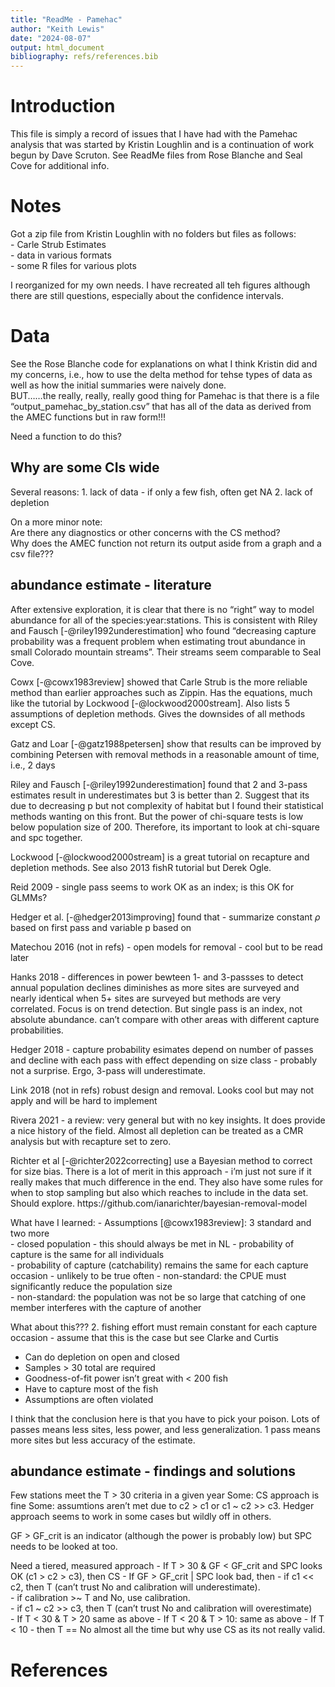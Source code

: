 ```yaml
---
title: "ReadMe - Pamehac"
author: "Keith Lewis"
date: "2024-08-07"
output: html_document
bibliography: refs/references.bib
---
```


# Introduction
This file is simply a record of issues that I have had with the Pamehac analysis that was started by Kristin Loughlin and is a continuation of work begun by Dave Scruton.   See ReadMe files from Rose Blanche and Seal Cove for additional info.

# Notes

Got a zip file from Kristin Loughlin with no folders but files as follows:  
- Carle Strub Estimates    
- data in various formats  
- some R files for various plots  

I reorganized for my own needs.  I have recreated all teh figures although there are still questions, especially about the confidence intervals.



# Data
See the Rose Blanche code for explanations on what I think Kristin did and my concerns, i.e., how to use the delta method for tehse types of data as well as how the initial summaries were naively done.  
BUT......the really, really, really good thing for Pamehac is that there is a file "output_pamehac_by_station.csv" that has all of the data as derived from the AMEC functions but in raw form!!!  

Need a function to do this?


## Why are some CIs wide
Several reasons:
1. lack of data  - if only a few fish, often get NA
2. lack of depletion

On a more minor note:  
Are there any diagnostics or other concerns with the CS method?  
Why does the AMEC function not return its output aside from a graph and a csv file???

## abundance estimate - literature
After extensive exploration, it is clear that there is no "right" way to model abundance for all of the species:year:stations.  This is consistent with Riley and Fausch [-@riley1992underestimation] who found "decreasing capture probability was a frequent problem when estimating trout abundance in small Colorado mountain streams".  Their streams seem comparable to Seal Cove.

Cowx [-@cowx1983review] showed that Carle Strub is the more reliable method than earlier approaches such as Zippin. Has the equations, much like the tutorial by Lockwood [-@lockwood2000stream].  Also lists 5 assumptions of depletion methods.  Gives the downsides of all methods except CS.

Gatz and Loar [-@gatz1988petersen] show that results can be improved by combining Petersen with removal methods in a reasonable amount of time, i.e., 2 days

Riley and Fausch [-@riley1992underestimation] found that 2 and 3-pass estimates result in underestimates but 3 is better than 2.  Suggest that its due to decreasing p but not complexity of habitat but I found their statistical methods wanting on this front.  But the power of chi-square tests is low below population size of 200. Therefore, its important to look at chi-square and spc together.  

Lockwood [-@lockwood2000stream] is a great tutorial on recapture and depletion methods.  See also 2013 fishR tutorial but Derek Ogle.

Reid 2009 - single pass seems to work OK as an index; is this OK for GLMMs?

Hedger et al. [-@hedger2013improving] found that - summarize constant $\rho$ based on first pass and variable p based on 

Matechou 2016 (not in refs) - open models for removal - cool but to be read later

Hanks 2018 - differences in power bewteen 1- and 3-passses to detect annual population declines diminishes as more sites are surveyed and nearly identical when 5+ sites are surveyed but methods are very correlated. Focus is on trend detection.  But single pass is an index, not absolute abundance. can't compare with other areas with different capture probabilities.  

Hedger 2018 - capture probability esimates depend on number of passes and decline with each pass with effect depending on size class - probably not a surprise. Ergo, 3-pass will underestimate.

Link 2018 (not in refs) robust design and removal.  Looks cool but may not apply and will be hard to implement

Rivera 2021 - a review: very general but with no key insights.  It does provide a nice history of the field.  Almost all depletion can be treated as a CMR analysis but with recapture set to zero.

Richter et al [-@richter2022correcting] use a Bayesian method to correct for size bias.  There is a lot of merit in this approach - i'm just not sure if it really makes that much difference in the end.  They also have some rules for when to stop sampling but also which reaches to include in the data set.  Should explore. https://github.com/ianarichter/bayesian-removal-model

What have I learned:
- Assumptions [@cowx1983review]: 3 standard and two more  
    - closed population - this should always be met in NL
    - probability of capture is the same for all individuals  
    - probability of capture (catchability) remains the same for each capture occasion - unlikely to be true often
    - non-standard: the CPUE must significantly reduce the population size  
    - non-standard: the population was not be so large that catching of one member
interferes with the capture of another  

What about this??? 2. fishing effort must remain constant for each capture occasion - assume that this is the case but see Clarke and Curtis


- Can do depletion on open and closed  
- Samples > 30 total are required  
- Goodness-of-fit power isn't great with < 200 fish  
- Have to capture most of the fish  
- Assumptions are often violated  

I think that the conclusion here is that you have to pick your poison.  Lots of passes means less sites, less power, and less generalization.  1 pass means more sites but less accuracy of the estimate.

## abundance estimate - findings and solutions
Few stations meet the T > 30 criteria in a given year
Some: CS approach is fine
Some: assumtions aren't met due to c2 > c1 or c1 ~ c2 >> c3.
Hedger approach seems to work in some cases but wildly off in others.  

GF > GF_crit is an indicator (although the power is probably low) but SPC needs to be looked at too.

Need a tiered, measured approach
 - If T > 30 & GF < GF_crit and SPC looks OK (c1 > c2 > c3), then CS
    - If GF > GF_crit | SPC look bad, then 
      - if c1 << c2, then T (can't trust No and calibration will underestimate).  
      - if calibration >~ T and No, use calibration.  
      - if c1 ~ c2 >> c3, then T (can't trust No and calibration will overestimate)  
 - If T < 30 & T > 20 same as above
 - If T < 20 & T > 10: same as above
 - If T < 10 - then T == No almost all the time but why use CS as its not really valid.
 



# References
